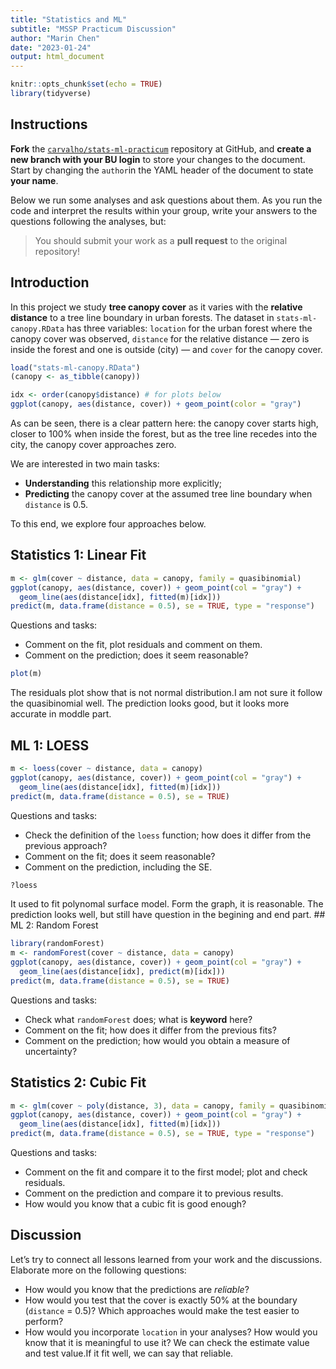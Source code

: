 ```yaml
---
title: "Statistics and ML"
subtitle: "MSSP Practicum Discussion"
author: "Marin Chen"
date: "2023-01-24"
output: html_document
---
```


```r
knitr::opts_chunk$set(echo = TRUE)
library(tidyverse)
```

## Instructions

**Fork** the [`carvalho/stats-ml-practicum`](https://github.com/carvalho/stats-ml-practicum) repository at GitHub, and
**create a new branch with your BU login** to store your changes to the document.
Start by changing the `author`in the YAML header of the document to state **your name**.

Below we run some analyses and ask questions about them. As you run the code and
interpret the results within your group, write your answers to the questions following the analyses, but:

> You should submit your work as a **pull request** to the original repository!


## Introduction

In this project we study **tree canopy cover** as it varies with the
**relative distance** to a tree line boundary in urban forests. The dataset in
`stats-ml-canopy.RData` has three variables: `location` for the urban forest
where the canopy cover was observed, `distance` for the relative distance &mdash;
zero is inside the forest and one is outside (city) &mdash; and `cover` for the
canopy cover.

```r
load("stats-ml-canopy.RData")
(canopy <- as_tibble(canopy))

idx <- order(canopy$distance) # for plots below
ggplot(canopy, aes(distance, cover)) + geom_point(color = "gray")
```

As can be seen, there is a clear pattern here: the canopy cover starts high,
closer to 100% when inside the forest, but as the tree line recedes into the
city, the canopy cover approaches zero.

We are interested in two main tasks:

- **Understanding** this relationship more explicitly;
- **Predicting** the canopy cover at the assumed tree line boundary when
`distance` is 0.5.

To this end, we explore four approaches below.

## Statistics 1: Linear Fit

```r
m <- glm(cover ~ distance, data = canopy, family = quasibinomial)
ggplot(canopy, aes(distance, cover)) + geom_point(col = "gray") +
  geom_line(aes(distance[idx], fitted(m)[idx]))
predict(m, data.frame(distance = 0.5), se = TRUE, type = "response")
```

Questions and tasks:

- Comment on the fit, plot residuals and comment on them.
- Comment on the prediction; does it seem reasonable?
```r
plot(m)
```
The residuals plot show that is not normal distribution.I am not sure it follow the quasibinomial well.
The prediction looks good, but it looks more accurate in moddle part.

## ML 1: LOESS

```r
m <- loess(cover ~ distance, data = canopy)
ggplot(canopy, aes(distance, cover)) + geom_point(col = "gray") +
  geom_line(aes(distance[idx], fitted(m)[idx]))
predict(m, data.frame(distance = 0.5), se = TRUE)
```

Questions and tasks:

- Check the definition of the `loess` function; how does it differ from the previous approach?
- Comment on the fit; does it seem reasonable?
- Comment on the prediction, including the SE.
```r
?loess
```
It used to fit polynomal surface model.
Form the graph, it is reasonable.
The prediction looks well, but still have question in the begining and end part.
## ML 2: Random Forest

```r
library(randomForest)
m <- randomForest(cover ~ distance, data = canopy)
ggplot(canopy, aes(distance, cover)) + geom_point(col = "gray") +
  geom_line(aes(distance[idx], predict(m)[idx]))
predict(m, data.frame(distance = 0.5), se = TRUE)
```

Questions and tasks:

- Check what `randomForest` does; what is **keyword** here?
- Comment on the fit; how does it differ from the previous fits?
- Comment on the prediction; how would you obtain a measure of uncertainty?


## Statistics 2: Cubic Fit

```r
m <- glm(cover ~ poly(distance, 3), data = canopy, family = quasibinomial)
ggplot(canopy, aes(distance, cover)) + geom_point(col = "gray") +
  geom_line(aes(distance[idx], fitted(m)[idx]))
predict(m, data.frame(distance = 0.5), se = TRUE, type = "response")
```

Questions and tasks:

- Comment on the fit and compare it to the first model; plot and check residuals.
- Comment on the prediction and compare it to previous results.
- How would you know that a cubic fit is good enough?


## Discussion

Let's try to connect all lessons learned from your work and the discussions.
Elaborate more on the following questions:

- How would you know that the predictions are *reliable*?
- How would you test that the cover is exactly 50% at the boundary (`distance` = 0.5)? Which approaches would make the test easier to perform?
- How would you incorporate `location` in your analyses? How would you know that
it is meaningful to use it?
We can check the estimate value and test value.If it fit well, we can say that reliable.

